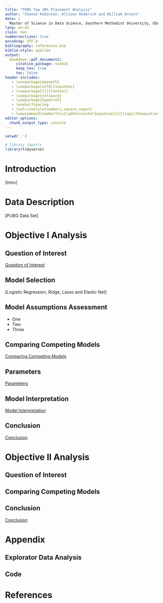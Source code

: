 ```yaml
---
title: "PUBG Top 10% Placement Analysis"
author: "Chance Robinson, Allison Roderick and William Arnost"
date: |
  Master of Science in Data Science, Southern Methodist University, USA
lang: en-US
class: man
numbersections: true
encoding: UTF-8
bibliography: references.bib
biblio-style: apalike
output:
  bookdown::pdf_document2:
     citation_package: natbib
     keep_tex: true
     toc: false
header-includes:
   - \usepackage{amsmath}
   - \usepackage[utf8]{inputenc}
   - \usepackage[T1]{fontenc}
   - \usepackage{setspace}
   - \usepackage{hyperref}
   - \onehalfspacing
   - \setcitestyle{numbers,square,super}
   - \newcommand\numberthis{\addtocounter{equation}{1}\tag{\theequation}}
editor_options: 
  chunk_output_type: console
---
```


```r
setwd('.')

# library imports
library(tidyverse)


```


# Introduction

[Intro]


# Data Description

[PUBG Data Set]


# Objective I Analysis


## Question of Interest


[Question of Interest]


## Model Selection


[Logistic Regression, Ridge, Lasso and Elastic Net]


\newpage


## Model Assumptions Assessment

* One
* Two
* Three 

## Comparing Competing Models

[Comparing Competing Models]

\newpage

## Parameters

[Parameters]

## Model Interpretation

[Model Interpretation]


## Conclusion

[Conclusion]

\newpage

# Objective II Analysis


## Question of Interest


## Comparing Competing Models


## Conclusion


[Conclusion]


\newpage

# Appendix

## Explorator Data Analysis

## Code

\newpage

# References